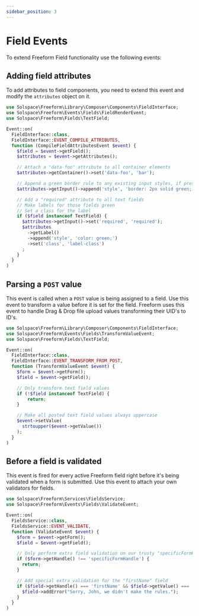```yaml
---
sidebar_position: 3
---
```



# Field Events

To extend Freeform Field functionality use the following events:

## Adding field attributes<Badge type="feature" text="New in 5.0+" />

To add attributes to field components, you need to extend this event and modify the `attributes` object on it.

```php showLineNumbers
use Solspace\Freeform\Library\Composer\Components\FieldInterface;
use Solspace\Freeform\Events\Fields\FieldRenderEvent;
use Solspace\Freeform\Fields\TextField;

Event::on(
  FieldInterface::class,
  FieldInterface::EVENT_COMPILE_ATTRIBUTES,
  function (CompileFieldAttributesEvent $event) {
    $field = $event->getField();
    $attributes = $event->getAttributes();

    // Attach a "data-foo" attribute to all container elements
    $attributes->getContainer()->set('data-foo', 'bar');

    // Append a green border rule to any existing input styles, if present, or create if not present
    $attributes->getInput()->append('style', 'border: 2px solid green;');

    // Add a "required" attribute to all text fields
    // Make labels for those fields green
    // Set a class for the label
    if ($field instanceof TextField) {
      $attributes->getInput()->set('required', 'required');
      $attributes
        ->getLabel()
        ->append('style', 'color: green;')
        ->set('class', 'label-class')
      ;
    }
  }
)
```

## Parsing a `POST` value

This event is called when a `POST` value is being assigned to a field. Use this event to transform a value before it is set for the field. Freeform uses this event to handle Drag & Drop file upload values transforming their UID's to ID's.

```php showLineNumbers
use Solspace\Freeform\Library\Composer\Components\FieldInterface;
use Solspace\Freeform\Events\Fields\TransformValueEvent;
use Solspace\Freeform\Fields\TextField;

Event::on(
  FieldInterface::class,
  FieldInterface::EVENT_TRANSFORM_FROM_POST,
  function (TransformValueEvent $event) {
    $form = $event->getForm();
    $field = $event->getField();

    // Only transform text field values
    if (!$field instanceof TextField) {
        return;
    }

    // Make all posted text field values always uppercase
    $event->setValue(
      strtoupper($event->getValue())
    );
  }
)
```

## Before a field is validated

This event is fired for every active Freeform field right before it's being validated when a form is submitted. Use this event to attach your own validators for fields.

```php showLineNumbers
use Solspace\Freeform\Services\FieldsService;
use Solspace\Freeform\Events\Fields\ValidateEvent;

Event::on(
  FieldsService::class,
  FieldsService::EVENT_VALIDATE,
  function (ValidateEvent $event) {
    $form = $event->getForm();
    $field = $event->getField();

    // Only perform extra field validation on our trusty "specificFormHandle" form
    if ($form->getHandle() !== 'specificFormHandle') {
      return;
    }

    // Add special extra validation for the "firstName" field
    if ($field->getHandle() === 'firstName' && $field->getValue() === 'John') {
      $field->addError("Sorry, John, we didn't make the rules.");
    }
  }
)
```
